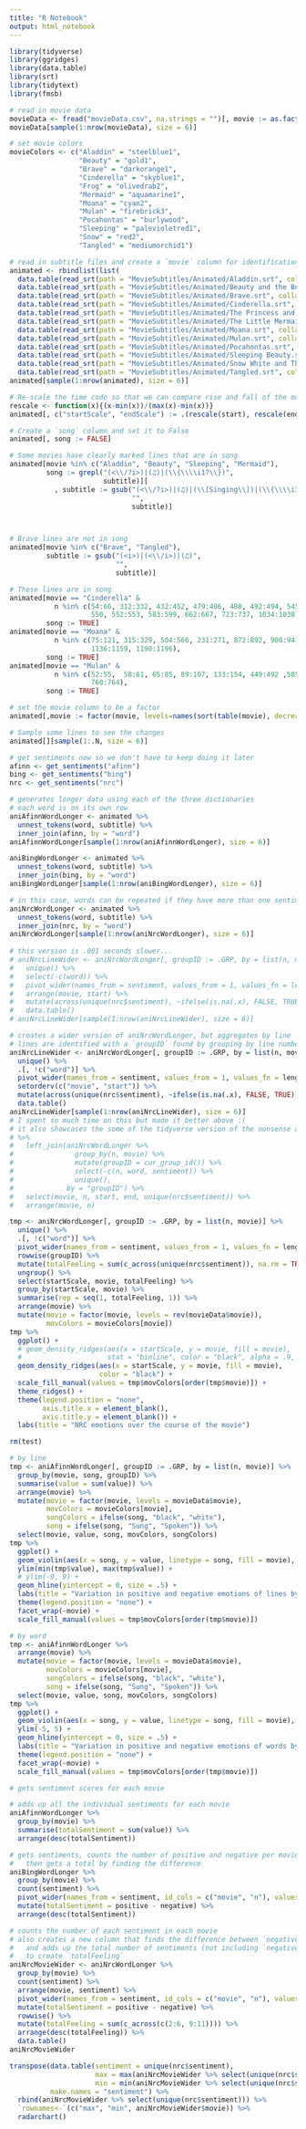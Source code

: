```yaml
---
title: "R Notebook"
output: html_notebook
---
```


```r
library(tidyverse)
library(ggridges)
library(data.table)
library(srt)
library(tidytext)
library(fmsb)
```


```r
# read in movie data
movieData <- fread("movieData.csv", na.strings = "")[, movie := as.factor(movie)]
movieData[sample(1:nrow(movieData), size = 6)]

# set movie colors
movieColors <- c("Aladdin" = "steelblue1",
                 "Beauty" = "gold1",
                 "Brave" = "darkorange1",
                 "Cinderella" = "skyblue1",
                 "Frog" = "olivedrab2",
                 "Mermaid" = "aquamarine1",
                 "Moana" = "cyan2",
                 "Mulan" = "firebrick3",
                 "Pocahontas" = "burlywood",
                 "Sleeping" = "palevioletred1",
                 "Snow" = "red2",
                 "Tangled" = "mediumorchid1")
```


```r
# read in subtitle files and create a `movie` column for identification
animated <- rbindlist(list(
  data.table(read_srt(path = "MovieSubtitles/Animated/Aladdin.srt", collapse = " "))[, movie := "Aladdin"],
  data.table(read_srt(path = "MovieSubtitles/Animated/Beauty and the Beast.srt", collapse = " "))[, movie := "Beauty"],
  data.table(read_srt(path = "MovieSubtitles/Animated/Brave.srt", collapse = " "))[, movie := "Brave"],
  data.table(read_srt(path = "MovieSubtitles/Animated/Cinderella.srt", collapse = " "))[, movie := "Cinderella"],
  data.table(read_srt(path = "MovieSubtitles/Animated/The Princess and the Frog.srt", collapse = " "))[, movie := "Frog"],
  data.table(read_srt(path = "MovieSubtitles/Animated/The Little Mermaid.srt", collapse = " "))[, movie := "Mermaid"],
  data.table(read_srt(path = "MovieSubtitles/Animated/Moana.srt", collapse = " "))[, movie := "Moana"],
  data.table(read_srt(path = "MovieSubtitles/Animated/Mulan.srt", collapse = " "))[, movie := "Mulan"],
  data.table(read_srt(path = "MovieSubtitles/Animated/Pocahontas.srt", collapse = " "))[, movie := "Pocahontas"],
  data.table(read_srt(path = "MovieSubtitles/Animated/Sleeping Beauty.srt", collapse = " "))[, movie := "Sleeping"],
  data.table(read_srt(path = "MovieSubtitles/Animated/Snow White and The Seven Dwarfs.srt", collapse = " "))[, movie := "Snow"],
  data.table(read_srt(path = "MovieSubtitles/Animated/Tangled.srt", collapse = " "))[, movie := "Tangled"]))
animated[sample(1:nrow(animated), size = 6)]
```


```r
# Re-scale the time code so that we can compare rise and fall of the movie
rescale <- function(x){(x-min(x))/(max(x)-min(x))}
animated[, c("startScale", "endScale") := .(rescale(start), rescale(end)), by = movie]

# Create a `song` column and set it to False
animated[, song := FALSE]

# Some movies have clearly marked lines that are in song
animated[movie %in% c("Aladdin", "Beauty", "Sleeping", "Mermaid"), 
         song := grepl("(<\\/?i>)|(♫)|(\\{\\\\i1?\\})", 
                       subtitle)][
           , subtitle := gsub("(<\\/?i>)|(♫)|(\\[Singing\\])|(\\{\\\\i1?\\})", 
                              "", 
                              subtitle)]



# Brave lines are not in song
animated[movie %in% c("Brave", "Tangled"), 
         subtitle := gsub("(<i>)|(<\\/i>)|(♫)", 
                          "", 
                          subtitle)]

# These lines are in song
animated[movie == "Cinderella" & 
           n %in% c(54:66, 312:332, 432:452, 479:486, 488, 492:494, 545:546, 548, 
                    550, 552:553, 583:599, 662:667, 723:737, 1034:1038), 
         song := TRUE]
animated[movie == "Moana" & 
           n %in% c(75:121, 315:329, 504:566, 231:271, 872:892, 900:941, 
                    1136:1159, 1190:1196), 
         song := TRUE]
animated[movie == "Mulan" & 
           n %in% c(52:55,  58:61, 65:85, 89:107, 133:154, 449:492 ,585:618, 
                    760:764), 
         song := TRUE]

# set the movie column to be a factor
animated[,movie := factor(movie, levels=names(sort(table(movie), decreasing = TRUE)))]

# Sample some lines to see the changes
animated[][sample(1:.N, size = 6)]
```


```r
# get sentiments now so we don't have to keep doing it later
afinn <- get_sentiments("afinn")
bing <- get_sentiments("bing")
nrc <- get_sentiments("nrc")
```


```r
# generates longer data using each of the three dictionaries
# each word is on its own row
aniAfinnWordLonger <- animated %>%
  unnest_tokens(word, subtitle) %>%
  inner_join(afinn, by = "word")
aniAfinnWordLonger[sample(1:nrow(aniAfinnWordLonger), size = 6)]

aniBingWordLonger <- animated %>%
  unnest_tokens(word, subtitle) %>%
  inner_join(bing, by = "word")
aniBingWordLonger[sample(1:nrow(aniBingWordLonger), size = 6)]

# in this case, words can be repeated if they have more than one sentiment
aniNrcWordLonger <- animated %>%
  unnest_tokens(word, subtitle) %>%
  inner_join(nrc, by = "word")
aniNrcWordLonger[sample(1:nrow(aniNrcWordLonger), size = 6)]
  
# this version is .001 seconds slower...
# aniNrcLineWider <- aniNrcWordLonger[, groupID := .GRP, by = list(n, movie)] %>%
#   unique() %>%
#   select(-c(word)) %>%
#   pivot_wider(names_from = sentiment, values_from = 1, values_fn = length) %>%
#   arrange(movie, start) %>%
#   mutate(across(unique(nrc$sentiment), ~ifelse(is.na(.x), FALSE, TRUE))) %>%
#   data.table()
# aniNrcLineWider[sample(1:nrow(aniNrcLineWider), size = 6)]

# creates a wider version of aniNrcWordLonger, but aggregates by line
# lines are identified with a `groupID` found by grouping by line number and movie
aniNrcLineWider <- aniNrcWordLonger[, groupID := .GRP, by = list(n, movie)] %>%
  unique() %>%
  .[, !c("word")] %>%
  pivot_wider(names_from = sentiment, values_from = 1, values_fn = length) %>%
  setorderv(c("movie", "start")) %>%
  mutate(across(unique(nrc$sentiment), ~ifelse(is.na(.x), FALSE, TRUE))) %>%
  data.table()
aniNrcLineWider[sample(1:nrow(aniNrcLineWider), size = 6)]
# I spent so much time on this but made it better above :(
# it also showcases the some of the tidyverse version of the nonsense above
# %>%
#   left_join(aniNrcWordLonger %>%
#               group_by(n, movie) %>%
#               mutate(groupID = cur_group_id()) %>%
#               select(-c(n, word, sentiment)) %>%
#               unique(),
#             by = "groupID") %>%
#   select(movie, n, start, end, unique(nrc$sentiment)) %>%
#   arrange(movie, n)
```

```r
tmp <- aniNrcWordLonger[, groupID := .GRP, by = list(n, movie)] %>%
  unique() %>%
  .[, !c("word")] %>%
  pivot_wider(names_from = sentiment, values_from = 1, values_fn = length) %>%
  rowwise(groupID) %>%
  mutate(totalFeeling = sum(c_across(unique(nrc$sentiment)), na.rm = TRUE)) %>%
  ungroup() %>%
  select(startScale, movie, totalFeeling) %>%
  group_by(startScale, movie) %>%
  summarise(rep = seq(1, totalFeeling, 1)) %>%
  arrange(movie) %>%
  mutate(movie = factor(movie, levels = rev(movieData$movie)),
         movColors = movieColors[movie])
tmp %>%
  ggplot() +
  # geom_density_ridges(aes(x = startScale, y = movie, fill = movie), 
  #                     stat = "binline", color = "black", alpha = .9, bins = 50) +
  geom_density_ridges(aes(x = startScale, y = movie, fill = movie), 
                      color = "black") +
  scale_fill_manual(values = tmp$movColors[order(tmp$movie)]) +
  theme_ridges() +
  theme(legend.position = "none",
        axis.title.x = element_blank(),
        axis.title.y = element_blank()) +
  labs(title = "NRC emotions over the course of the movie")

rm(test)
```


```r
# by line
tmp <- aniAfinnWordLonger[, groupID := .GRP, by = list(n, movie)] %>%
  group_by(movie, song, groupID) %>%
  summarise(value = sum(value)) %>%
  arrange(movie) %>%
  mutate(movie = factor(movie, levels = movieData$movie),
         movColors = movieColors[movie],
         songColors = ifelse(song, "black", "white"),
         song = ifelse(song, "Sung", "Spoken")) %>%
  select(movie, value, song, movColors, songColors) 
tmp %>%
  ggplot() +
  geom_violin(aes(x = song, y = value, linetype = song, fill = movie), position = "dodge") + 
  ylim(min(tmp$value), max(tmp$value)) +
  # ylim(-9, 9) +
  geom_hline(yintercept = 0, size = .5) +
  labs(title = "Variation in positive and negative emotions of lines by type") +
  theme(legend.position = "none") +
  facet_wrap(~movie) +
  scale_fill_manual(values = tmp$movColors[order(tmp$movie)])

# by word
tmp <- aniAfinnWordLonger %>%
  arrange(movie) %>%
  mutate(movie = factor(movie, levels = movieData$movie),
         movColors = movieColors[movie],
         songColors = ifelse(song, "black", "white"),
         song = ifelse(song, "Sung", "Spoken")) %>%
  select(movie, value, song, movColors, songColors)
tmp %>%
  ggplot() +
  geom_violin(aes(x = song, y = value, linetype = song, fill = movie), position = "dodge") + 
  ylim(-5, 5) +
  geom_hline(yintercept = 0, size = .5) +
  labs(title = "Variation in positive and negative emotions of words by type") +
  theme(legend.position = "none") +
  facet_wrap(~movie) +
  scale_fill_manual(values = tmp$movColors[order(tmp$movie)])
```


```r
# gets sentiment scores for each movie

# adds up all the individual sentiments for each movie
aniAfinnWordLonger %>%
  group_by(movie) %>%
  summarise(totalSentiment = sum(value)) %>%
  arrange(desc(totalSentiment))

# gets sentiments, counts the number of positive and negative per movie,
#   then gets a total by finding the difference
aniBingWordLonger %>%
  group_by(movie) %>%
  count(sentiment) %>%
  pivot_wider(names_from = sentiment, id_cols = c("movie", "n"), values_from = n) %>%
  mutate(totalSentiment = positive - negative) %>%
  arrange(desc(totalSentiment))

# counts the number of each sentiment in each movie
# also creates a new column that finds the difference between `negative` and `positive`
#   and adds up the total number of sentiments (not including `negative` and `positive` 
#   to create `totalFeeling`
aniNrcMovieWider <- aniNrcWordLonger %>%
  group_by(movie) %>%
  count(sentiment) %>%
  arrange(movie, sentiment) %>%
  pivot_wider(names_from = sentiment, id_cols = c("movie", "n"), values_from = n) %>%
  mutate(totalSentiment = positive - negative) %>%
  rowwise() %>%
  mutate(totalFeeling = sum(c_across(c(2:6, 9:11)))) %>%
  arrange(desc(totalFeeling)) %>%
  data.table()
aniNrcMovieWider
```


```r
transpose(data.table(sentiment = unique(nrc$sentiment), 
                     max = max(aniNrcMovieWider %>% select(unique(nrc$sentiment))),
                     min = min(aniNrcMovieWider %>% select(unique(nrc$sentiment)))), 
          make.names = "sentiment") %>%
  rbind(aniNrcMovieWider %>% select(unique(nrc$sentiment))) %>%
  `rownames<-`(c("max", "min", aniNrcMovieWider$movie)) %>%
  radarchart()
```

